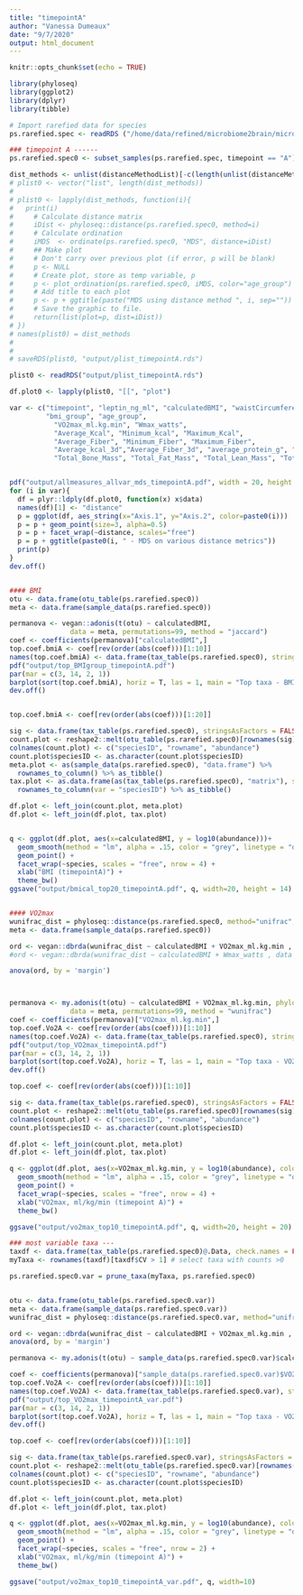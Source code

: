 ```yaml
---
title: "timepointA"
author: "Vanessa Dumeaux"
date: "9/7/2020"
output: html_document
---
```


```r
knitr::opts_chunk$set(echo = TRUE)
```

```r

library(phyloseq)
library(ggplot2)
library(dplyr)
library(tibble)

# Import rarefied data for species
ps.rarefied.spec <- readRDS ("/home/data/refined/microbiome2brain/microbiome/R/ps.rarefied.spec.rds")

### timepoint A ------
ps.rarefied.spec0 <- subset_samples(ps.rarefied.spec, timepoint == "A")

dist_methods <- unlist(distanceMethodList)[-c(length(unlist(distanceMethodList)), 16)]
# plist0 <- vector("list", length(dist_methods))
# 
# plist0 <- lapply(dist_methods, function(i){
#   print(i)
#     # Calculate distance matrix
#     iDist <- phyloseq::distance(ps.rarefied.spec0, method=i)
#     # Calculate ordination
#     iMDS  <- ordinate(ps.rarefied.spec0, "MDS", distance=iDist)
#     ## Make plot
#     # Don't carry over previous plot (if error, p will be blank)
#     p <- NULL
#     # Create plot, store as temp variable, p
#     p <- plot_ordination(ps.rarefied.spec0, iMDS, color="age_group")
#     # Add title to each plot
#     p <- p + ggtitle(paste("MDS using distance method ", i, sep=""))
#     # Save the graphic to file.
#     return(list(plot=p, dist=iDist))
# })
# names(plist0) = dist_methods
# 
# 
# saveRDS(plist0, "output/plist_timepointA.rds")

plist0 <- readRDS("output/plist_timepointA.rds")

df.plot0 <- lapply(plist0, "[[", "plot")

var <- c("timepoint", "leptin_ng_ml", "calculatedBMI", "waistCircumference_cm",
         "bmi_group", "age_group",
           "VO2max_ml.kg.min", "Wmax_watts",
           "Average_Kcal", "Minimum_kcal", "Maximum_Kcal",
           "Average_Fiber", "Minimum_Fiber", "Maximum_Fiber",
           "Average_kcal_3d","Average_Fiber_3d", "average_protein_g", "average_fat_g", "average_carb_g",
           "Total_Bone_Mass", "Total_Fat_Mass", "Total_Lean_Mass", "Total_Total_Mass", "fat_lean_ratio")


pdf("output/allmeasures_allvar_mds_timepointA.pdf", width = 20, height = 20)
for (i in var){
  df = plyr::ldply(df.plot0, function(x) x$data)
  names(df)[1] <- "distance"
  p = ggplot(df, aes_string(x="Axis.1", y="Axis.2", color=paste0(i)))
  p = p + geom_point(size=3, alpha=0.5)
  p = p + facet_wrap(~distance, scales="free")
  p = p + ggtitle(paste0(i, " - MDS on various distance metrics"))
  print(p)
}
dev.off()


#### BMI
otu <- data.frame(otu_table(ps.rarefied.spec0))
meta <- data.frame(sample_data(ps.rarefied.spec0))

permanova <- vegan::adonis(t(otu) ~ calculatedBMI,
               data = meta, permutations=99, method = "jaccard")
coef <- coefficients(permanova)["calculatedBMI",]
top.coef.bmiA <- coef[rev(order(abs(coef)))[1:10]]
names(top.coef.bmiA) <- data.frame(tax_table(ps.rarefied.spec0), stringsAsFactors = FALSE)$species[rownames(tax_table(ps.rarefied.spec0)) %in% names(top.coef.bmiA)]
pdf("output/top_BMIgroup_timepointA.pdf")
par(mar = c(3, 14, 2, 1))
barplot(sort(top.coef.bmiA), horiz = T, las = 1, main = "Top taxa - BMI group (timepoint A)")
dev.off()


top.coef.bmiA <- coef[rev(order(abs(coef)))[1:20]]

sig <- data.frame(tax_table(ps.rarefied.spec0), stringsAsFactors = FALSE)[rownames(tax_table(ps.rarefied.spec0)) %in% names(top.coef.bmiA),]
count.plot <- reshape2::melt(otu_table(ps.rarefied.spec0)[rownames(sig),])
colnames(count.plot) <- c("speciesID", "rowname", "abundance")
count.plot$speciesID <- as.character(count.plot$speciesID)
meta.plot <- as(sample_data(ps.rarefied.spec0), "data.frame") %>% 
  rownames_to_column() %>% as_tibble()
tax.plot <- as.data.frame(as(tax_table(ps.rarefied.spec0), "matrix"), stringsAsFactors = FALSE) %>% 
  rownames_to_column(var = "speciesID") %>% as_tibble()

df.plot <- left_join(count.plot, meta.plot)
df.plot <- left_join(df.plot, tax.plot)


q <- ggplot(df.plot, aes(x=calculatedBMI, y = log10(abundance)))+
  geom_smooth(method = "lm", alpha = .15, color = "grey", linetype = "dashed") +
  geom_point() +
  facet_wrap(~species, scales = "free", nrow = 4) +
  xlab("BMI (timepointA)") +
  theme_bw()
ggsave("output/bmical_top20_timepointA.pdf", q, width=20, height = 14)


#### VO2max
wunifrac_dist = phyloseq::distance(ps.rarefied.spec0, method="unifrac", weighted=T)
meta <- data.frame(sample_data(ps.rarefied.spec0))

ord <- vegan::dbrda(wunifrac_dist ~ calculatedBMI + VO2max_ml.kg.min , data = meta)
#ord <- vegan::dbrda(wunifrac_dist ~ calculatedBMI + Wmax_watts , data = meta)

anova(ord, by = 'margin')



permanova <- my.adonis(t(otu) ~ calculatedBMI + VO2max_ml.kg.min, phylo = ps.rarefied.spec0,
               data = meta, permutations=99, method = "wunifrac")
coef <- coefficients(permanova)["VO2max_ml.kg.min",]
top.coef.Vo2A <- coef[rev(order(abs(coef)))[1:10]]
names(top.coef.Vo2A) <- data.frame(tax_table(ps.rarefied.spec0), stringsAsFactors = FALSE)$species[rownames(tax_table(ps.rarefied.spec0)) %in% names(top.coef.Vo2A)]
pdf("output/top_VO2max_timepointA.pdf")
par(mar = c(3, 14, 2, 1))
barplot(sort(top.coef.Vo2A), horiz = T, las = 1, main = "Top taxa - VO2max (timepoint A)")
dev.off()

top.coef <- coef[rev(order(abs(coef)))[1:10]]

sig <- data.frame(tax_table(ps.rarefied.spec0), stringsAsFactors = FALSE)[rownames(tax_table(ps.rarefied.spec0)) %in% names(top.coef),]
count.plot <- reshape2::melt(otu_table(ps.rarefied.spec0)[rownames(sig),])
colnames(count.plot) <- c("speciesID", "rowname", "abundance")
count.plot$speciesID <- as.character(count.plot$speciesID)

df.plot <- left_join(count.plot, meta.plot)
df.plot <- left_join(df.plot, tax.plot)

q <- ggplot(df.plot, aes(x=VO2max_ml.kg.min, y = log10(abundance), color = bmi_group))+
  geom_smooth(method = "lm", alpha = .15, color = "grey", linetype = "dashed") +
  geom_point() +
  facet_wrap(~species, scales = "free", nrow = 4) +
  xlab("VO2max, ml/kg/min (timepoint A)") +
  theme_bw()

ggsave("output/vo2max_top10_timepointA.pdf", q, width=20, height = 20)


```
```r
### most variable taxa ---
taxdf <- data.frame(tax_table(ps.rarefied.spec0)@.Data, check.names = FALSE, stringsAsFactors = FALSE)
myTaxa <- rownames(taxdf)[taxdf$CV > 1] # select taxa with counts >0

ps.rarefied.spec0.var = prune_taxa(myTaxa, ps.rarefied.spec0)


otu <- data.frame(otu_table(ps.rarefied.spec0.var))
meta <- data.frame(sample_data(ps.rarefied.spec0.var))
wunifrac_dist = phyloseq::distance(ps.rarefied.spec0.var, method="unifrac", weighted=T)

ord <- vegan::dbrda(wunifrac_dist ~ calculatedBMI + VO2max_ml.kg.min , data = meta)
anova(ord, by = 'margin')

permanova <- my.adonis(t(otu) ~ sample_data(ps.rarefied.spec0.var)$calculatedBMI + sample_data(ps.rarefied.spec0.var)$VO2max_ml.kg.min,, phylo=ps.rarefied.spec0.var)

coef <- coefficients(permanova)["sample_data(ps.rarefied.spec0.var)$VO2max_ml.kg.min",]
top.coef.Vo2A <- coef[rev(order(abs(coef)))[1:10]]
names(top.coef.Vo2A) <- data.frame(tax_table(ps.rarefied.spec0.var), stringsAsFactors = FALSE)$species[rownames(tax_table(ps.rarefied.spec0.var)) %in% names(top.coef.Vo2A)]
pdf("output/top_VO2max_timepointA_var.pdf")
par(mar = c(3, 14, 2, 1))
barplot(sort(top.coef.Vo2A), horiz = T, las = 1, main = "Top taxa - VO2max (timepoint A)")
dev.off()

top.coef <- coef[rev(order(abs(coef)))[1:10]]

sig <- data.frame(tax_table(ps.rarefied.spec0.var), stringsAsFactors = FALSE)[rownames(tax_table(ps.rarefied.spec0.var)) %in% names(top.coef),]
count.plot <- reshape2::melt(otu_table(ps.rarefied.spec0.var)[rownames(sig),])
colnames(count.plot) <- c("speciesID", "rowname", "abundance")
count.plot$speciesID <- as.character(count.plot$speciesID)

df.plot <- left_join(count.plot, meta.plot)
df.plot <- left_join(df.plot, tax.plot)

q <- ggplot(df.plot, aes(x=VO2max_ml.kg.min, y = log10(abundance), color = bmi_group))+
  geom_smooth(method = "lm", alpha = .15, color = "grey", linetype = "dashed") +
  geom_point() +
  facet_wrap(~species, scales = "free", nrow = 2) +
  xlab("VO2max, ml/kg/min (timepoint A)") +
  theme_bw()

ggsave("output/vo2max_top10_timepointA_var.pdf", q, width=10)



```

